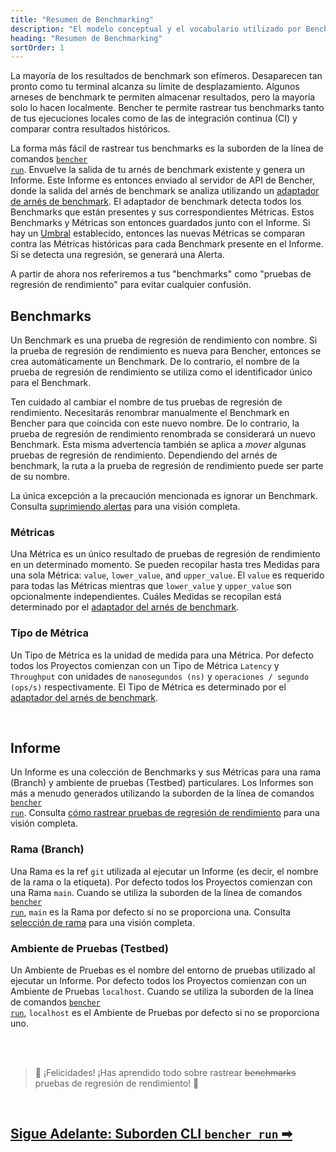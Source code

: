 ```yaml
---
title: "Resumen de Benchmarking"
description: "El modelo conceptual y el vocabulario utilizado por Bencher para rastrear los resultados de los benchmarks de código"
heading: "Resumen de Benchmarking"
sortOrder: 1
---
```


La mayoría de los resultados de benchmark son efímeros.
Desaparecen tan pronto como tu terminal alcanza su límite de desplazamiento.
Algunos arneses de benchmark te permiten almacenar resultados, pero la mayoría solo lo hacen localmente.
Bencher te permite rastrear tus benchmarks tanto de tus ejecuciones locales como de las de integración continua (CI) y comparar contra resultados históricos.

La forma más fácil de rastrear tus benchmarks es la suborden de la línea de comandos <code><a href="/docs/es/explanation/bencher-run/">bencher run</a></code>.
Envuelve la salida de tu arnés de benchmark existente y genera un Informe.
Este Informe es entonces enviado al servidor de API de Bencher,
donde la salida del arnés de benchmark se analiza utilizando un [adaptador de arnés de benchmark](/docs/es/explanation/adapters/).
El adaptador de benchmark detecta todos los Benchmarks que están presentes y sus correspondientes Métricas.
Estos Benchmarks y Métricas son entonces guardados junto con el Informe.
Si hay un [Umbral](/docs/es/explanation/thresholds/) establecido, entonces las nuevas Métricas se comparan contra las Métricas históricas para cada Benchmark presente en el Informe.
Si se detecta una regresión, se generará una Alerta.

A partir de ahora nos referiremos a tus "benchmarks" como "pruebas de regresión de rendimiento" para evitar cualquier confusión.

## Benchmarks
Un Benchmark es una prueba de regresión de rendimiento con nombre.
Si la prueba de regresión de rendimiento es nueva para Bencher, entonces se crea automáticamente un Benchmark.
De lo contrario, el nombre de la prueba de regresión de rendimiento se utiliza como el identificador único para el Benchmark.

Ten cuidado al cambiar el nombre de tus pruebas de regresión de rendimiento.
Necesitarás renombrar manualmente el Benchmark en Bencher para que coincida con este nuevo nombre.
De lo contrario, la prueba de regresión de rendimiento renombrada se considerará un nuevo Benchmark.
Esta misma advertencia también se aplica a _mover_ algunas pruebas de regresión de rendimiento.
Dependiendo del arnés de benchmark, la ruta a la prueba de regresión de rendimiento puede ser parte de su nombre.

La única excepción a la precaución mencionada es ignorar un Benchmark. Consulta [suprimiendo alertas](/docs/es/explanation/thresholds/) para una visión completa.

### Métricas
Una Métrica es un único resultado de pruebas de regresión de rendimiento en un determinado momento.
Se pueden recopilar hasta tres Medidas para una sola Métrica: `value`, `lower_value`, and `upper_value`.
El `value` es requerido para todas las Métricas mientras que `lower_value` y `upper_value` son opcionalmente independientes.
Cuáles Medidas se recopilan está determinado por el [adaptador del arnés de benchmark](/docs/es/explanation/adapters/).

### Tipo de Métrica
Un Tipo de Métrica es la unidad de medida para una Métrica.
Por defecto todos los Proyectos comienzan con un Tipo de Métrica `Latency` y `Throughput`
con unidades de `nanosegundos (ns)` y `operaciones / segundo (ops/s)` respectivamente.
El Tipo de Métrica es determinado por el [adaptador del arnés de benchmark](/docs/es/explanation/adapters/).

<br />

## Informe
Un Informe es una colección de Benchmarks y sus Métricas para una rama (Branch) y ambiente de pruebas (Testbed) particulares.
Los Informes son más a menudo generados utilizando la suborden de la línea de comandos <code><a href="/docs/es/explanation/bencher-run/">bencher run</a></code>.
Consulta [cómo rastrear pruebas de regresión de rendimiento](/docs/es/how-to/track-benchmarks/) para una visión completa.

### Rama (Branch)
Una Rama es la ref `git` utilizada al ejecutar un Informe (es decir, el nombre de la rama o la etiqueta).
Por defecto todos los Proyectos comienzan con una Rama `main`.
Cuando se utiliza la suborden de la línea de comandos <code><a href="/docs/es/explanation/bencher-run/">bencher run</a></code>,
`main` es la Rama por defecto si no se proporciona una.
Consulta [selección de rama](/docs/es/explanation/branch-selection/) para una visión completa.

### Ambiente de Pruebas (Testbed)
Un Ambiente de Pruebas es el nombre del entorno de pruebas utilizado al ejecutar un Informe.
Por defecto todos los Proyectos comienzan con un Ambiente de Pruebas `localhost`.
Cuando se utiliza la suborden de la línea de comandos <code><a href="/docs/es/explanation/bencher-run/">bencher run</a></code>,
`localhost` es el Ambiente de Pruebas por defecto si no se proporciona uno.

<br />
<br />

> 🐰 ¡Felicidades! ¡Has aprendido todo sobre rastrear ~~benchmarks~~ pruebas de regresión de rendimiento! 🎉

<br/>

<h2><a href="/docs/es/explanation/bencher-run/">Sigue Adelante: Suborden CLI <code>bencher run</code> ➡</a></h2>
